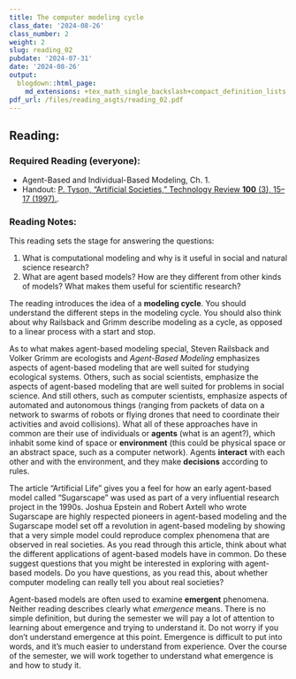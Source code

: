 ```yaml
---
title: The computer modeling cycle
class_date: '2024-08-26'
class_number: 2
weight: 2
slug: reading_02
pubdate: '2024-07-31'
date: '2024-08-26'
output:
  blogdown::html_page:
    md_extensions: +tex_math_single_backslash+compact_definition_lists
pdf_url: /files/reading_asgts/reading_02.pdf
---
```

## Reading:

### Required Reading (everyone):

* Agent-Based and Individual-Based Modeling, Ch. 1.
* Handout: [P. Tyson, "Artificial Societies," Technology Review **100** (3), 15--17 (1997).](/files/reading/Tyson_Artificial_Societies_1997.pdf){target="_blank"}.

### Reading Notes:

This reading sets the stage for answering the questions:

1. What is computational modeling and why is it useful in social and natural science research?
1. What are agent based models? How are they different from other kinds of models? What makes them useful for scientific research?

The reading introduces the idea of a **modeling cycle**. You should understand the different steps in the modeling cycle. You should also think about why Railsback and Grimm describe modeling as a cycle, as opposed to a linear process with a start and stop.  

As to what makes agent-based modeling special, Steven Railsback and Volker Grimm are ecologists and _Agent-Based Modeling_ emphasizes aspects of agent-based modeling that are well suited for studying ecological systems. Others, such as social scientists, emphasize the aspects of agent-based modeling that are well suited for problems in social science. And still others, such as computer scientists, emphasize aspects of automated and autonomous things (ranging from packets of data on a network to swarms of robots or flying drones that need to coordinate their activities and avoid collisions). What all of these approaches have in common are their use of individuals or **agents** (what is an agent?), which inhabit some kind of space or **environment** (this could be physical space or an abstract space, such as a computer network). Agents **interact** with each other and with the environment, and they make **decisions** according to rules.

The article "Artificial Life" gives you a feel for how an early agent-based model called "Sugarscape" was used as part of a very influential research project in the 1990s. Joshua Epstein and Robert Axtell who wrote Sugarscape are highly respected pioneers in agent-based modeling and the Sugarscape model set off a revolution in agent-based modeling by showing that a very simple model could reproduce complex phenomena that are observed in real societies. As you read through this article, think about what the different applications of agent-based models have in common. Do these suggest questions that you might be interested in exploring with agent-based models. Do you have questions, as you read this, about whether computer modeling can really tell you about real societies?

Agent-based models are often used to examine **emergent** phenomena. Neither reading describes clearly what _emergence_ means. There is no simple definition, but during the semester we will pay a lot of attention to learning about emergence and trying to understand it. Do not worry if you don't understand emergence at this point. Emergence is difficult to put into words, and it's much easier to understand from experience. Over the course of the semester, we will work together to understand what emergence is and how to study it.
